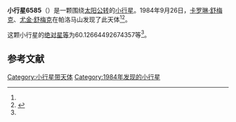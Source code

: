 {{Infobox planet
| bgcolour = #FFFFC0
| name = 6585 O'Keefe
| symbol = 
| image = 
| caption = 
| discovery = yes
| discovery_ref = 
| discoverer = [[卡罗琳·舒梅克|卡罗琳·舒梅克]]、[[尤金·舒梅克|尤金·舒梅克]]
| discovery_site = [[帕洛马山|帕洛马山]] 
| discovered = 1984年9月26日
| designations = yes
| mp_name = 
| named_after = 
| alt_names = 1984 SR/ 1973 SF / 1973 SR5
| mp_category = [[越火小行星|越火小行星]]
| orbit_ref = <ref name="a">[http://ssd.jpl.nasa.gov/sbdb.cgi?sstr=6585 6585 O'Keefe] {{Wayback|url=http://ssd.jpl.nasa.gov/sbdb.cgi?sstr=6585 |date=20140830114447 }}，小行星數據庫瀏覽器（JPL Small-Body Database Browser）－[[美国国家航空航天局|美国国家航空航天局]]喷气推进实验室</ref>
| epoch = 2456400.5 (2013年4月18日更新)
| aphelion = {{convert|3.222656118167025|AU|km|3|abbr=on|lk=out}}
| perihelion = {{convert|1.519417492276977|AU|km|3|abbr=on}}
| semimajor = {{convert|2.371036805222001|AU|km|3|abbr=on}}
| eccentricity = 0.359175915
| period = 1333.539457 [[日|日]]<br />3.65[[儒略年|儒略年]]
| avg_speed = 
| inclination = 22.37241996467131
| asc_node = .7270079454277384
| mean_anomaly = 
| arg_peri = 60.12664492674357
| satellites = 
| physical_characteristics = yes
| dimensions = 
| mass = 
| density = 
| surface_grav = 
| escape_velocity = 
| sidereal_day = 
| axial_tilt = 
| pole_ecliptic_lat = 
| pole_ecliptic_lon = 
| albedo = 
| temperatures= 
| temp_name1 = 
| mean_temp_1 = 
| max_temp_1 = 
| temp_name2 = 
| max_temp_2 = 
| spectral_type = 
| abs_magnitude = 60.12664492674357
}}

'''小行星6585'''（{{lang-en|6585 O'Keefe}}）是一颗围绕[[太阳|太阳]][[公转|公转]]的[[小行星|小行星]]。1984年9月26日，[[卡罗琳·舒梅克|卡罗琳·舒梅克]]、[[尤金·舒梅克|尤金·舒梅克]]在帕洛马山发现了此天体<ref name="a" /><ref>{{cite news|title=小行星列表|url=http://cfa-www.harvard.edu/iau/lists/NumberedMPs.txt|accessdate=2013-07-08|newspaper=哈佛大学|archive-date=2008-05-17|archive-url=https://web.archive.org/web/20080517010638/http://cfa-www.harvard.edu/iau/lists/NumberedMPs.txt|dead-url=no}}</ref>。

这颗小行星的[[绝对星等|绝对星等]]为60.12664492674357等<ref name="a" />。

==参考文献==
{{reflist}}
{{Minor Planet Number|[[小行星6584|小行星6584]]|[[小行星6586|小行星6586]]}}

{{小天体}}

[[Category:小行星带天体|Category:小行星带天体]]
[[Category:1984年发现的小行星|Category:1984年发现的小行星]]

{{asteroid-stub}}